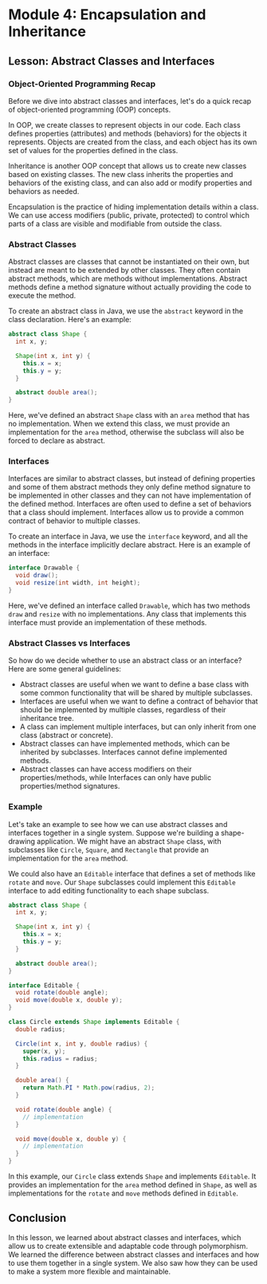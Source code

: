 # Module 4: Encapsulation and Inheritance

## Lesson: Abstract Classes and Interfaces

### Object-Oriented Programming Recap

Before we dive into abstract classes and interfaces, let's do a quick recap of object-oriented programming (OOP) concepts.

In OOP, we create classes to represent objects in our code. Each class defines properties (attributes) and methods (behaviors) for the objects it represents. Objects are created from the class, and each object has its own set of values for the properties defined in the class.

Inheritance is another OOP concept that allows us to create new classes based on existing classes. The new class inherits the properties and behaviors of the existing class, and can also add or modify properties and behaviors as needed.

Encapsulation is the practice of hiding implementation details within a class. We can use access modifiers (public, private, protected) to control which parts of a class are visible and modifiable from outside the class.

### Abstract Classes

Abstract classes are classes that cannot be instantiated on their own, but instead are meant to be extended by other classes. They often contain abstract methods, which are methods without implementations. Abstract methods define a method signature without actually providing the code to execute the method.

To create an abstract class in Java, we use the `abstract` keyword in the class declaration. Here's an example:

```java
abstract class Shape {
  int x, y;

  Shape(int x, int y) {
    this.x = x;
    this.y = y;
  }

  abstract double area();
}
```

Here, we've defined an abstract `Shape` class with an `area` method that has no implementation. When we extend this class, we must provide an implementation for the `area` method, otherwise the subclass will also be forced to declare as abstract.

### Interfaces

Interfaces are similar to abstract classes, but instead of defining properties and some of them abstract methods they only define method signature to be implemented in other classes and they can not have implementation of the defined method. Interfaces are often used to define a set of behaviors that a class should implement. Interfaces allow us to provide a common contract of behavior to multiple classes.

To create an interface in Java, we use the `interface` keyword, and all the methods in the interface implicitly declare abstract. Here is an example of an interface:

```java
interface Drawable {
  void draw();
  void resize(int width, int height);
}
```

Here, we've defined an interface called `Drawable`, which has two methods `draw` and `resize` with no implementations. Any class that implements this interface must provide an implementation of these methods.

### Abstract Classes vs Interfaces

So how do we decide whether to use an abstract class or an interface? Here are some general guidelines:

- Abstract classes are useful when we want to define a base class with some common functionality that will be shared by multiple subclasses.
- Interfaces are useful when we want to define a contract of behavior that should be implemented by multiple classes, regardless of their inheritance tree.
- A class can implement multiple interfaces, but can only inherit from one class (abstract or concrete).
- Abstract classes can have implemented methods, which can be inherited by subclasses. Interfaces cannot define implemented methods.
- Abstract classes can have access modifiers on their properties/methods, while Interfaces can only have public properties/method signatures.

### Example

Let's take an example to see how we can use abstract classes and interfaces together in a single system. Suppose we're building a shape-drawing application. We might have an abstract `Shape` class, with subclasses like `Circle`, `Square`, and `Rectangle` that provide an implementation for the `area` method.

We could also have an `Editable` interface that defines a set of methods like `rotate` and `move`. Our `Shape` subclasses could implement this `Editable` interface to add editing functionality to each shape subclass.

```java
abstract class Shape {
  int x, y;

  Shape(int x, int y) {
    this.x = x;
    this.y = y;
  }

  abstract double area();
}

interface Editable {
  void rotate(double angle);
  void move(double x, double y);
}

class Circle extends Shape implements Editable {
  double radius;

  Circle(int x, int y, double radius) {
    super(x, y);
    this.radius = radius;
  }

  double area() {
    return Math.PI * Math.pow(radius, 2);
  }

  void rotate(double angle) {
    // implementation
  }

  void move(double x, double y) {
    // implementation
  }
}
```

In this example, our `Circle` class extends `Shape` and implements `Editable`. It provides an implementation for the `area` method defined in `Shape`, as well as implementations for the `rotate` and `move` methods defined in `Editable`.

## Conclusion

In this lesson, we learned about abstract classes and interfaces, which allow us to create extensible and adaptable code through polymorphism. We learned the difference between abstract classes and interfaces and how to use them together in a single system. We also saw how they can be used to make a system more flexible and maintainable.